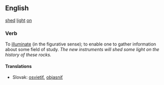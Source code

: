 ==English==
[[shed]] [[light]] [[on]]
===Verb===
To [[illuminate]] (in the figurative sense); to enable one to gather information about some field of study.  ''The new instruments will shed some light on the history of these rocks.''

==== Translations ====
*Slovak: [[osvietiť]], [[objasniť]]
